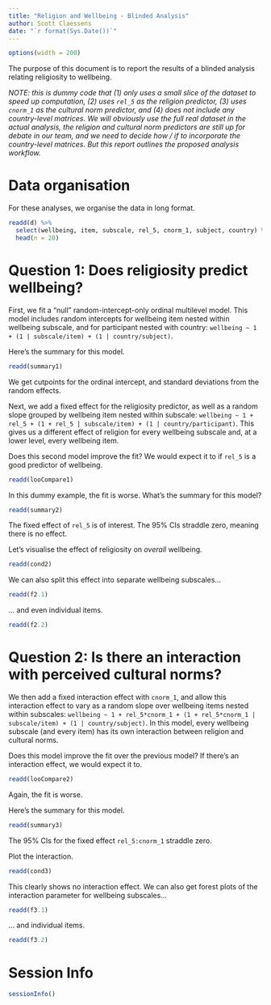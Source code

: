 ```yaml
---
title: "Religion and Wellbeing - Blinded Analysis"
author: Scott Claessens
date: "`r format(Sys.Date())`"
---
```


```r
options(width = 200)
```

The purpose of this document is to report the results of a blinded analysis relating religiosity to wellbeing.

_NOTE: this is dummy code that (1) only uses a small slice of the dataset to speed up computation, (2) uses `rel_5` as the religion predictor, (3) uses `cnorm_1` as the cultural norm predictor, and (4) does not include any country-level matrices. We will obviously use the full real dataset in the actual analysis, the religion and cultural norm predictors are still up for debate in our team, and we need to decide how / if to incorporate the country-level matrices. But this report outlines the proposed analysis workflow._

# Data organisation

For these analyses, we organise the data in long format.

```r
readd(d) %>%
  select(wellbeing, item, subscale, rel_5, cnorm_1, subject, country) %>%
  head(n = 20)
```


# Question 1: Does religiosity predict wellbeing?

First, we fit a "null" random-intercept-only ordinal multilevel model. This model includes random intercepts for wellbeing item nested within wellbeing subscale, and for participant nested with country: `wellbeing ~ 1 + (1 | subscale/item) + (1 | country/subject)`.

Here's the summary for this model.

```r
readd(summary1)
```

We get cutpoints for the ordinal intercept, and standard deviations from the random effects.

Next, we add a fixed effect for the religiosity predictor, as well as a random slope grouped by wellbeing item nested within subscale: `wellbeing ~ 1 + rel_5 + (1 + rel_5 | subscale/item) + (1 | country/participant)`. This gives us a different effect of religion for every wellbeing subscale and, at a lower level, every wellbeing item.

Does this second model improve the fit? We would expect it to if `rel_5` is a good predictor of wellbeing.

```r
readd(looCompare1)
```

In this dummy example, the fit is worse. What's the summary for this model?

```r
readd(summary2)
```

The fixed effect of `rel_5` is of interest. The 95% CIs straddle zero, meaning there is no effect.

Let's visualise the effect of religiosity on _overall_ wellbeing.

```r
readd(cond2)
```

We can also split this effect into separate wellbeing subscales...

```r
readd(f2.1)
```

... and even individual items.

```r
readd(f2.2)
```

# Question 2: Is there an interaction with perceived cultural norms?

We then add a fixed interaction effect with `cnorm_1`, and allow this interaction effect to vary as a random slope over wellbeing items nested within subscales: `wellbeing ~ 1 + rel_5*cnorm_1 + (1 + rel_5*cnorm_1 | subscale/item) + (1 | country/subject)`. In this model, every wellbeing subscale (and every item) has its own interaction between religion and cultural norms.

Does this model improve the fit over the previous model? If there's an interaction effect, we would expect it to.

```r
readd(looCompare2)
```

Again, the fit is worse.

Here's the summary for this model.

```r
readd(summary3)
```

The 95% CIs for the fixed effect `rel_5:cnorm_1` straddle zero.

Plot the interaction.

```r
readd(cond3)
```

This clearly shows no interaction effect. We can also get forest plots of the interaction parameter for wellbeing subscales...

```r
readd(f3.1)
```

... and individual items.

```r
readd(f3.2)
```

# Session Info

```r
sessionInfo()
```
